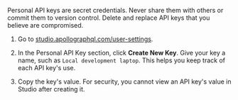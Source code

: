 <ExpansionPanel title="How to obtain a personal API key">

<Caution>

Personal API keys are secret credentials. Never share them with others or commit them to version control. Delete and replace API keys that you believe are compromised.

</Caution>

1. Go to [studio.apollographql.com/user-settings](https://studio.apollographql.com/user-settings).

2. In the Personal API Key section, click **Create New Key**. Give your key a name, such as `Local development laptop`. This helps you keep track of each API key's use.

3. Copy the key's value. For security, you cannot view an API key's value in Studio after creating it.

</ExpansionPanel>
